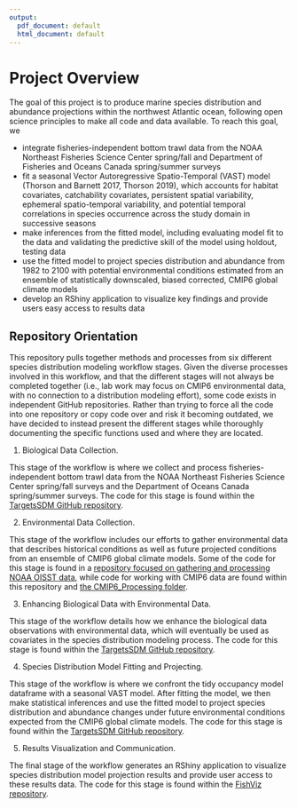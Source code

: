 ```yaml
---
output:
  pdf_document: default
  html_document: default
---
```

# Project Overview {#intro}

The goal of this project is to produce marine species distribution and abundance projections within the northwest Atlantic ocean, following open science principles to make all code and data available. To reach this goal, we

- integrate fisheries-independent bottom trawl data from the NOAA Northeast Fisheries Science Center spring/fall and Department of Fisheries and Oceans Canada spring/summer surveys 
- fit a seasonal Vector Autoregressive Spatio-Temporal (VAST) model (Thorson and Barnett 2017, Thorson 2019), which accounts for habitat covariates, catchability covariates, persistent spatial variability, ephemeral spatio-temporal variability, and potential temporal correlations in species occurrence across the study domain in successive seasons  
- make inferences from the fitted model, including evaluating model fit to the data and validating the predictive skill of the model using holdout, testing data  
- use the fitted model to project species distribution and abundance from 1982 to 2100 with potential environmental conditions estimated from an ensemble of statistically downscaled, biased corrected, CMIP6 global climate models  
- develop an RShiny application to visualize key findings and provide users easy access to results data

## Repository Orientation

This repository pulls together methods and processes from six different species distribution modeling workflow stages. Given the diverse processes involved in this workflow, and that the different stages will not always be completed together (i.e., lab work may focus on CMIP6 environmental data, with no connection to a distribution modeling effort), some code exists in independent GitHub repositories. Rather than trying to force all the code into one repository or copy code over and risk it becoming outdated, we have decided to instead present the different stages while thoroughly documenting the specific functions used and where they are located.  

1. Biological Data Collection. 

This stage of the workflow is where we collect and process fisheries-independent bottom trawl data from the NOAA Northeast Fisheries Science Center spring/fall surveys and the Department of Oceans Canada spring/summer surveys. The code for this stage is found within the [TargetsSDM GitHub repository](https://github.com/aallyn/TargetsSDM). 

2. Environmental Data Collection.

This stage of the workflow includes our efforts to gather environmental data that describes historical conditions as well as future projected conditions from an ensemble of CMIP6 global climate models. Some of the code for this stage is found in a [repository focused on gathering and processing NOAA OISST data](https://github.com/adamkemberling/oisst_mainstays), while code for working with CMIP6 data are found within this repository and [the CMIP6_Processing folder](https://github.com/gulfofmaine/sdm_workflow/tree/main/CMIP6_processing).

3. Enhancing Biological Data with Environmental Data. 

This stage of the workflow details how we enhance the biological data observations with environmental data, which will eventually be used as covariates in the species distribution modeling process. The code for this stage is found within the [TargetsSDM GitHub repository](https://github.com/aallyn/TargetsSDM).

4. Species Distribution Model Fitting and Projecting.

This stage of the workflow is where we confront the tidy occupancy model dataframe with a seasonal VAST model. After fitting the model, we then make statistical inferences and use the fitted model to project species distribution and abundance changes under future environmental conditions expected from the CMIP6 global climate models. The code for this stage is found within the [TargetsSDM GitHub repository](https://github.com/aallyn/TargetsSDM).

5. Results Visualization and Communication. 

The final stage of the workflow generates an RShiny application to visualize species distribution model projection results and provide user access to these results data. The code for this stage is found within the [FishViz repository](https://github.com/gulfofmaine/FishVis).